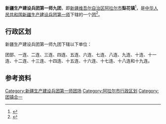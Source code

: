 {{中国乡级行政区
|行政区全称           = 新疆生产建设兵团第一师九团<br>梨花镇
|上级行政区           = [[新疆生产建设兵团第一师|新疆生产建设兵团第一师]]<br>[[新疆维吾尔自治区|新疆维吾尔自治区]][[阿拉尔市|阿拉尔市]]
|行政区类别           = [[團_(軍隊)|团]]
}}

'''新疆生产建设兵团第一师九团'''，即[[新疆维吾尔自治区|新疆维吾尔自治区]][[阿拉尔市|阿拉尔市]]'''梨花镇'''<ref>{{Cite web|title=师市举行团镇集中挂牌仪式|url=http://www.ale.gov.cn/xwzx/jryw/content_79622|access-date=2021-12-06|date=2021-01-01|publisher=第一师阿拉尔市人民政府门户网站|archive-date=2021-12-06|archive-url=https://web.archive.org/web/20211206184029/http://www.ale.gov.cn/xwzx/jryw/content_79622|dead-url=no}}</ref>，是[[中华人民共和国|中华人民共和国]][[新疆生产建设兵团|新疆生产建设兵团]][[新疆生产建设兵团第一师|第一师]]下辖的一个[[團_(軍隊)|团]]<ref>{{Cite journal|title=新疆生产建设兵团分布图|author=新疆生产建设兵团年鉴编辑委员会|journal=兵团年鉴|publisher=新疆生产建设兵团年鉴社|doi=10.42437/y.cnki.yxjsc.2021.000007|year=2020|location=乌鲁木齐|page=7-8|issn=1671-3338}}</ref>。

== 行政区划 ==
新疆生产建设兵团第一师九团下辖以下单位：

团部、一连、二连、三连、四连、五连、六连、七连、八连、九连、十连、十一连、十二连、十三连、十四连、十五连、十六连、十七连、十八连和十九连。

== 参考资料 ==
{{reflist}}

{{新疆行政区划小作品}}
{{阿拉尔市行政区划}}
{{新疆生产建设兵团第一师}}
{{DEFAULTSORT:9}}
[[Category:新疆生产建设兵团第一师团场|Category:新疆生产建设兵团第一师团场]]
[[Category:阿拉尔市行政区划|Category:阿拉尔市行政区划]]
[[Category:团镇合一|Category:团镇合一]]